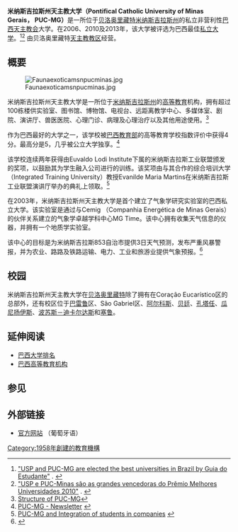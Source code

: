 '''米纳斯吉拉斯州天主教大学（<span>Pontifical Catholic University of Minas Gerais</span>， <span>PUC-MG</span>）'''是一所位于[[贝洛奥里藏特|贝洛奥里藏特]][[米纳斯吉拉斯州|米纳斯吉拉斯州]]的私立非营利性[[巴西|巴西]][[天主教会|天主教会]]大学。在2006、2010及2013年，该大学被评选为巴西最佳[[私立大学|私立大学]]。<ref><span class="citation news" contenteditable="false">[http://oglobo.globo.com/educacao/mat/2006/10/04/285967248.asp "USP and PUC-MG are elected the best universities in Brazil by Guia do Estudante"] {{Wayback|url=http://oglobo.globo.com/educacao/mat/2006/10/04/285967248.asp |date=20110927172343 }}. </span></ref><ref><span class="citation news" contenteditable="false">[http://guiadoestudante.abril.com.br/premio/noticia/usp-puc-minas-sao-grandes-vencedoras-premio-melhores-universidades-2010-602036.shtml "USP e PUC-Minas são as grandes vencedoras do Prêmio Melhores Universidades 2010"] {{Wayback|url=http://guiadoestudante.abril.com.br/premio/noticia/usp-puc-minas-sao-grandes-vencedoras-premio-melhores-universidades-2010-602036.shtml |date=20160305080216 }}. </span></ref> 由贝洛奥里藏特[[天主教|天主教]][[教區|教区]]经营。

== 概要 ==
[[File:Faunaexoticamsnpucminas.jpg|thumb]] 

米纳斯吉拉斯州天主教大学是一所位于[[米纳斯吉拉斯州|米纳斯吉拉斯州]]的[[高等教育|高等教育]]机构，拥有超过100栋楼供实验室、图书馆、博物馆、电视台、远距离教学中心、多媒体室、剧院、演讲厅、兽医医院、心理门诊、病理及心理治疗以及其他用途使用。<ref>[http://www.pucminas.br/portal/index_padrao.php?pagina=72 Structure of PUC-MG]</ref>

作为巴西最好的大学之一，该学校被[[巴西教育部|巴西教育部]]的高等教育学校指数评价中获得4分。最高分是5，几乎被公立大学独享。<ref>[http://www.pucminas.br/reitoria/newsletter/01/index.html PUC-MG - Newsletter] {{webarchive|url=https://web.archive.org/web/20110208125838/http://pucminas.br/reitoria/newsletter/01/index.html |date=2011-02-08 }}</ref>

该学校连续两年获得由Euvaldo Lodi Institute下属的米纳斯吉拉斯工业联盟颁发的奖项，以鼓励其为学生融入公司进行的训练。该奖项由与其合作的综合培训大学（Integrated Training University）教授Evanilde Maria Martins在米纳斯吉拉斯工业联盟演讲厅举办的典礼上领取。<ref>[http://www.pucminas.br/reitoria/newsletter/01/index.html PUC-MG and Integration of students in companies] {{webarchive|url=https://web.archive.org/web/20110208125838/http://pucminas.br/reitoria/newsletter/01/index.html |date=2011-02-08 }}</ref>

在2003年，米纳斯吉拉斯州天主教大学是首个建立了气象学研究实验室的巴西私立大学。该实验室是通过与Cemig （Companhia Energética de Minas Gerais）的伙伴关系建立的气象学卓越学科中心MG Time。该中心拥有收集天气信息的仪器，并拥有一个地质学实验室。

该中心的目标是为米纳斯吉拉斯853自治市提供3日天气预测，发布严重风暴警报，并为农业、路路及铁路运输、电力、工业和旅游业提供气象预报。<ref>{{Cite web |url=http://www.jornaldaciencia.org.br/Detalhe.jsp?id=13019 |title=Climatologigal studies in PUC-MG |accessdate=2015-09-14 |archive-date=2011-09-27 |archive-url=https://web.archive.org/web/20110927152110/http://www.jornaldaciencia.org.br/Detalhe.jsp?id=13019 |dead-url=yes }}</ref>

== 校园 ==
米纳斯吉拉斯州天主教大学在[[贝洛奥里藏特|贝洛奥里藏特]]除了拥有在Coração Eucarístico区的总部外，还有校区位于[[巴雷鲁|巴雷鲁]]区、São Gabriel区、[[阿尔科斯|阿尔科斯]]、[[貝廷|贝廷]]、[[孔塔任|孔塔任]]、[[瓜尼扬伊斯|瓜尼扬伊斯]]、[[波苏斯－迪卡尔达斯|波苏斯－迪卡尔达斯]]和[[塞鲁_(巴西)|塞鲁]]。

== 延伸阅读 ==
* [[巴西大学排名|巴西大学排名]]
* [[巴西高等教育机构|巴西高等教育机构]]

== 参见 ==
<references />

== 外部链接 ==
* [http://www.pucminas.br/ 官方网站] （葡萄牙语）

[[Category:1958年創建的教育機構|Category:1958年創建的教育機構]]